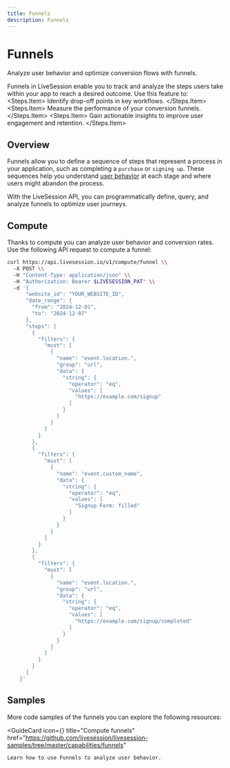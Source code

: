 ```yaml
---
title: Funnels
description: Funnels
---
```


# Funnels
<Subtitle>
    Analyze user behavior and optimize conversion flows with funnels.
</Subtitle>

Funnels in LiveSession enable you to track and analyze the steps users take within your app to reach a desired outcome. Use this feature to:
<Steps>
    <Steps.Item>
        Identify drop-off points in key workflows.
    </Steps.Item>
    <Steps.Item>
        Measure the performance of your conversion funnels.
    </Steps.Item>
    <Steps.Item>
        Gain actionable insights to improve user engagement and retention.
    </Steps.Item>
</Steps>

## Overview
Funnels allow you to define a sequence of steps that represent a process in your application, such as completing a `purchase` or `signing up`.
These sequences help you understand [user behavior](https://livesession.io/features) at each stage and where users might abandon the process.

With the LiveSession API, you can programmatically define, query,
and analyze funnels to optimize user journeys.

## Compute
Thanks to compute you can analyze user behavior and conversion rates. Use the following API request to compute a funnel:

```bash Computing a funnel
curl https://api.livesession.io/v1/compute/funnel \\
  -X POST \\
  -H "Content-Type: application/json" \\
  -H "Authorization: Bearer $LIVESESSION_PAT" \\
  -d '{
      "website_id": "YOUR_WEBSITE_ID",
      "date_range": {
        "from": "2024-12-01",
        "to": "2024-12-07"
      },
      "steps": [
        {
          "filters": {
            "must": [
              {
                "name": "event.location.",
                "group": "url",
                "data": {
                  "string": {
                    "operator": "eq",
                    "values": [
                      "https://example.com/signup"
                    ]
                  }
                }
              }
            ]
          }
        },
        {
          "filters": {
            "must": [
              {
                "name": "event.custom_name",
                "data": {
                  "string": {
                    "operator": "eq",
                    "values": [
                      "Signup Form: filled"
                    ]
                  }
                }
              }
            ]
          }
        },
        {
          "filters": {
            "must": [
              {
                "name": "event.location.",
                "group": "url",
                "data": {
                  "string": {
                    "operator": "eq",
                    "values": [
                      "https://example.com/signup/completed"
                    ]
                  }
                }
              }
            ]
          }
        }
      ]
    }'
```

## Samples
More code samples of the funnels you can explore the following resources:

<GuideCard
    icon={<IconFunnels/>}
    title="Compute funnels"
    href="https://github.com/livesession/livesession-samples/tree/master/capabilities/funnels"
>
    Learn how to use Funnels to analyze user behavior.
</GuideCard>
